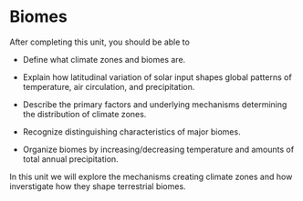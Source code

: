 # Biomes {#sec-biomes}

After completing this unit, you should be able to

-   Define what climate zones and biomes are.

-   Explain how latitudinal variation of solar input shapes global patterns of temperature, air circulation, and precipitation.

-   Describe the primary factors and underlying mechanisms determining the distribution of climate zones.

-   Recognize distinguishing characteristics of major biomes.

-   Organize biomes by increasing/decreasing temperature and amounts of total annual precipitation.

In this unit we will explore the mechanisms creating climate zones and how inverstigate how they shape terrestrial biomes.
